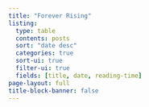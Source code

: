 ```yaml
---
title: "Forever Rising"
listing:
  type: table
  contents: posts
  sort: "date desc"
  categories: true
  sort-ui: true
  filter-ui: true
  fields: [title, date, reading-time]
page-layout: full
title-block-banner: false
---
```

